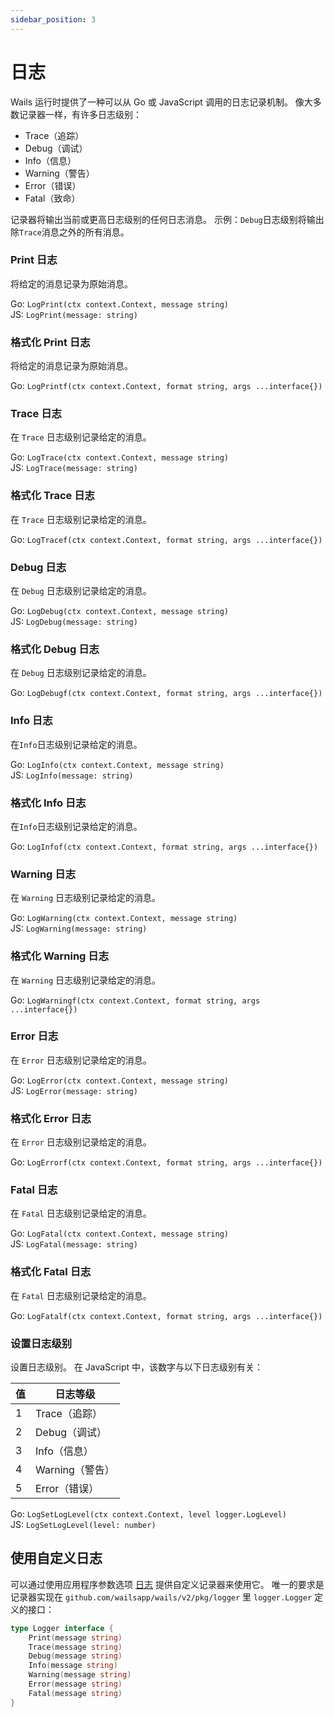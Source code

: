 ```yaml
---
sidebar_position: 3
---
```


# 日志

Wails 运行时提供了一种可以从 Go 或 JavaScript 调用的日志记录机制。 像大多数记录器一样，有许多日志级别：

- Trace（追踪）
- Debug（调试）
- Info（信息）
- Warning（警告）
- Error（错误）
- Fatal（致命）

记录器将输出当前或更高日志级别的任何日志消息。 示例：`Debug`日志级别将输出除`Trace`消息之外的所有消息。

### Print 日志

将给定的消息记录为原始消息。

Go: `LogPrint(ctx context.Context, message string)`<br/> JS: `LogPrint(message: string)`

### 格式化 Print 日志

将给定的消息记录为原始消息。

Go: `LogPrintf(ctx context.Context, format string, args ...interface{})`<br/>

### Trace 日志

在 `Trace` 日志级别记录给定的消息。

Go: `LogTrace(ctx context.Context, message string)`<br/> JS: `LogTrace(message: string)`

### 格式化 Trace 日志

在 `Trace` 日志级别记录给定的消息。

Go: `LogTracef(ctx context.Context, format string, args ...interface{})`<br/>

### Debug 日志

在 `Debug` 日志级别记录给定的消息。

Go: `LogDebug(ctx context.Context, message string)`<br/> JS: `LogDebug(message: string)`

### 格式化 Debug 日志

在 `Debug` 日志级别记录给定的消息。

Go: `LogDebugf(ctx context.Context, format string, args ...interface{})`<br/>

### Info 日志

在`Info`日志级别记录给定的消息。

Go: `LogInfo(ctx context.Context, message string)`<br/> JS: `LogInfo(message: string)`

### 格式化 Info 日志

在`Info`日志级别记录给定的消息。

Go: `LogInfof(ctx context.Context, format string, args ...interface{})`<br/>

### Warning 日志

在 `Warning` 日志级别记录给定的消息。

Go: `LogWarning(ctx context.Context, message string)`<br/> JS: `LogWarning(message: string)`

### 格式化 Warning 日志

在 `Warning` 日志级别记录给定的消息。

Go: `LogWarningf(ctx context.Context, format string, args ...interface{})`<br/>

### Error 日志

在 `Error` 日志级别记录给定的消息。

Go: `LogError(ctx context.Context, message string)`<br/> JS: `LogError(message: string)`

### 格式化 Error 日志

在 `Error` 日志级别记录给定的消息。

Go: `LogErrorf(ctx context.Context, format string, args ...interface{})`<br/>

### Fatal 日志

在 `Fatal` 日志级别记录给定的消息。

Go: `LogFatal(ctx context.Context, message string)`<br/> JS: `LogFatal(message: string)`

### 格式化 Fatal 日志

在 `Fatal` 日志级别记录给定的消息。

Go: `LogFatalf(ctx context.Context, format string, args ...interface{})`<br/>

### 设置日志级别

设置日志级别。 在 JavaScript 中，该数字与以下日志级别有关：

| 值 | 日志等级        |
| - | ----------- |
| 1 | Trace（追踪）   |
| 2 | Debug（调试）   |
| 3 | Info（信息）    |
| 4 | Warning（警告） |
| 5 | Error（错误）   |

Go: `LogSetLogLevel(ctx context.Context, level logger.LogLevel)`<br/> JS: `LogSetLogLevel(level: number)`

## 使用自定义日志

可以通过使用应用程序参数选项 [日志](../../reference/options#日志) 提供自定义记录器来使用它。 唯一的要求是记录器实现在 `github.com/wailsapp/wails/v2/pkg/logger` 里 `logger.Logger` 定义的接口：

```go title="logger.go"
type Logger interface {
    Print(message string)
    Trace(message string)
    Debug(message string)
    Info(message string)
    Warning(message string)
    Error(message string)
    Fatal(message string)
}
```
